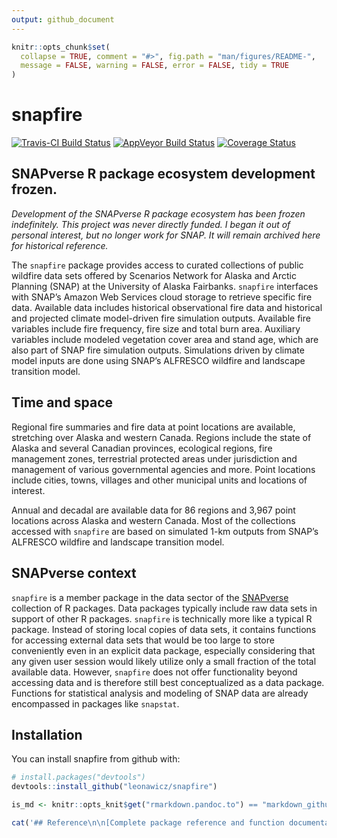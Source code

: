 ```yaml
---
output: github_document
---
```


<!-- README.md is generated from README.Rmd. Please edit that file -->

```r
knitr::opts_chunk$set(
  collapse = TRUE, comment = "#>", fig.path = "man/figures/README-",
  message = FALSE, warning = FALSE, error = FALSE, tidy = TRUE
)
```

# snapfire

[![Travis-CI Build Status](https://travis-ci.org/leonawicz/snapfire.svg?branch=master)](https://travis-ci.org/leonawicz/snapfire)
[![AppVeyor Build Status](https://ci.appveyor.com/api/projects/status/github/leonawicz/snapfire?branch=master&svg=true)](https://ci.appveyor.com/project/leonawicz/snapfire)
[![Coverage Status](https://img.shields.io/codecov/c/github/leonawicz/snapfire/master.svg)](https://codecov.io/github/leonawicz/snapfire?branch=master)

## SNAPverse R package ecosystem development frozen.

*Development of the SNAPverse R package ecosystem has been frozen indefinitely. This project was never directly funded. I began it out of personal interest, but no longer work for SNAP. It will remain archived here for historical reference.*

The `snapfire` package provides access to curated collections of public wildfire data sets 
offered by Scenarios Network for Alaska and Arctic Planning (SNAP) at the University of Alaska Fairbanks.
`snapfire` interfaces with SNAP's Amazon Web Services cloud storage to retrieve specific fire data.
Available data includes historical observational fire data and historical and projected climate model-driven fire simulation outputs.
Available fire variables include fire frequency, fire size and total burn area.
Auxiliary variables include modeled vegetation cover area and stand age, which are also part of SNAP fire simulation outputs.
Simulations driven by climate model inputs are done using SNAP's ALFRESCO wildfire and landscape transition model.

## Time and space

Regional fire summaries and fire data at point locations are available, stretching over Alaska and western Canada.
Regions include the state of Alaska and several Canadian provinces, ecological regions, fire management zones,
terrestrial protected areas under jurisdiction and management of various governmental agencies and more.
Point locations include cities, towns, villages and other municipal units and locations of interest.

Annual and decadal are available data for 86 regions and 3,967 point locations across Alaska and western Canada.
Most of the collections accessed with `snapfire` are based on simulated 1-km outputs from SNAP's ALFRESCO wildfire and landscape transition model.

## SNAPverse context

`snapfire` is a member package in the data sector of the [SNAPverse](https://leonawicz.github.io/snapverse/) collection of R packages.
Data packages typically include raw data sets in support of other R packages.
`snapfire` is technically more like a typical R package. Instead of storing local copies of data sets,
it contains functions for accessing external data sets that would be too large to store conveniently even in an 
explicit data package, especially considering that any given user session would likely utilize
only a small fraction of the total available data. However, `snapfire` does not offer functionality
beyond accessing data and is therefore still best conceptualized as a data package.
Functions for statistical analysis and modeling of SNAP data are already encompassed in packages like `snapstat`.

## Installation

You can install snapfire from github with:

```r
# install.packages("devtools")
devtools::install_github("leonawicz/snapfire")
```

```r
is_md <- knitr::opts_knit$get("rmarkdown.pandoc.to") == "markdown_github-ascii_identifiers"
```

```r
cat('## Reference\n\n[Complete package reference and function documentation](https://leonawicz.github.io/snapfire/)')
```
